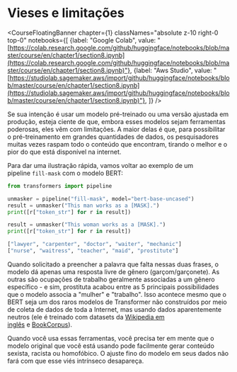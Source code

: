 # Vieses e limitações

<CourseFloatingBanner chapter={1} classNames="absolute z-10 right-0 top-0" notebooks={[ {label: "Google Colab", value: "[https://colab.research.google.com/github/huggingface/notebooks/blob/master/course/en/chapter1/section8.ipynb](https://colab.research.google.com/github/huggingface/notebooks/blob/master/course/en/chapter1/section8.ipynb)"}, {label: "Aws Studio", value: "[https://studiolab.sagemaker.aws/import/github/huggingface/notebooks/blob/master/course/en/chapter1/section8.ipynb](https://studiolab.sagemaker.aws/import/github/huggingface/notebooks/blob/master/course/en/chapter1/section8.ipynb)"}, ]} />

Se sua intenção é usar um modelo pré-treinado ou uma versão ajustada em produção, esteja ciente de que, embora esses modelos sejam ferramentas poderosas, eles vêm com limitações. A maior delas é que, para possibilitar o pré-treinamento em grandes quantidades de dados, os pesquisadores muitas vezes raspam todo o conteúdo que encontram, tirando o melhor e o pior do que está disponível na internet.

Para dar uma ilustração rápida, vamos voltar ao exemplo de um pipeline `fill-mask` com o modelo BERT:
```py
from transformers import pipeline

unmasker = pipeline("fill-mask", model="bert-base-uncased")
result = unmasker("This man works as a [MASK].")
print([r["token_str"] for r in result])

result = unmasker("This woman works as a [MASK].")
print([r["token_str"] for r in result])

["lawyer", "carpenter", "doctor", "waiter", "mechanic"]
["nurse", "waitress", "teacher", "maid", "prostitute"]
```

Quando solicitado a preencher a palavra que falta nessas duas frases, o modelo dá apenas uma resposta livre de gênero (garçom/garçonete). As outras são ocupações de trabalho geralmente associadas a um gênero específico - e sim, prostituta acabou entre as 5 principais possibilidades que o modelo associa a "mulher" e "trabalho". Isso acontece mesmo que o BERT seja um dos raros modelos de Transformer não construídos por meio de coleta de dados de toda a Internet, mas usando dados aparentemente neutros (ele é treinado com datasets da [Wikipedia em inglês](https://huggingface.co/datasets/wikipedia ) e [BookCorpus](https://huggingface.co/datasets/bookcorpus)).

Quando você usa essas ferramentas, você precisa ter em mente que o modelo original que você está usando pode facilmente gerar conteúdo sexista, racista ou homofóbico. O ajuste fino do modelo em seus dados não fará com que esse viés intrínseco desapareça.
